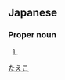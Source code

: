 ==Japanese==
{{ja-kanjitab|多|恵|子}}

===Proper noun===
{{ja-pos|proper|たえこ}}

# {{given name|female|lang=ja}}

[[Category:Japanese female given names|たえこ]]